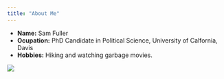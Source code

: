 ```yaml
---
title: "About Me"
---
```


- __Name:__ Sam Fuller
- __Ocupation:__ PhD Candidate in Political Science, University of Calfornia, Davis
- __Hobbies:__ Hiking and watching garbage movies.



![](images/berryessa.jpg)